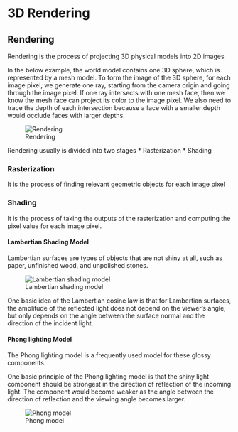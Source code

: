 # 3D Rendering

## Rendering
Rendering is the process of projecting 3D physical models into 2D images

In the below example, the world model contains one 3D sphere, which is represented by a mesh model. To form the image of the 3D sphere, for each image pixel, we generate one ray, starting from the camera origin and going through the image pixel. If one ray intersects with one mesh face, then we know the mesh face can project its color to the image pixel. We also need to trace the depth of each intersection because a face with a smaller depth would occlude faces with larger depths.

![Rendering](/Images/rendering.png)

Rendering usually is divided into two stages
* Rasterization
* Shading

### Rasterization
It is the process of finding relevant geometric objects for each image pixel

### Shading
It is the process of taking the outputs of the rasterization and computing the pixel value for each image pixel.

#### Lambertian Shading Model
Lambertian surfaces are types of objects that are not shiny at all, such as paper, unfinished wood, and unpolished stones.

![Lambertian shading model](/Images/lambertian shading modelpng.png)

One basic idea of the Lambertian cosine law is that for Lambertian surfaces, the amplitude of the reflected light does not depend on the viewer’s angle, but only depends on the angle  between the surface normal and the direction of the incident light. 


#### Phong lighting Model
The Phong lighting model is a frequently used model for these glossy components.

One basic principle of the Phong lighting model is that the shiny light component should be strongest in the direction of reflection of the incoming light. The component would become weaker as the angle  between the direction of reflection and the viewing angle becomes larger.

![Phong model](/Images/phong.png)





